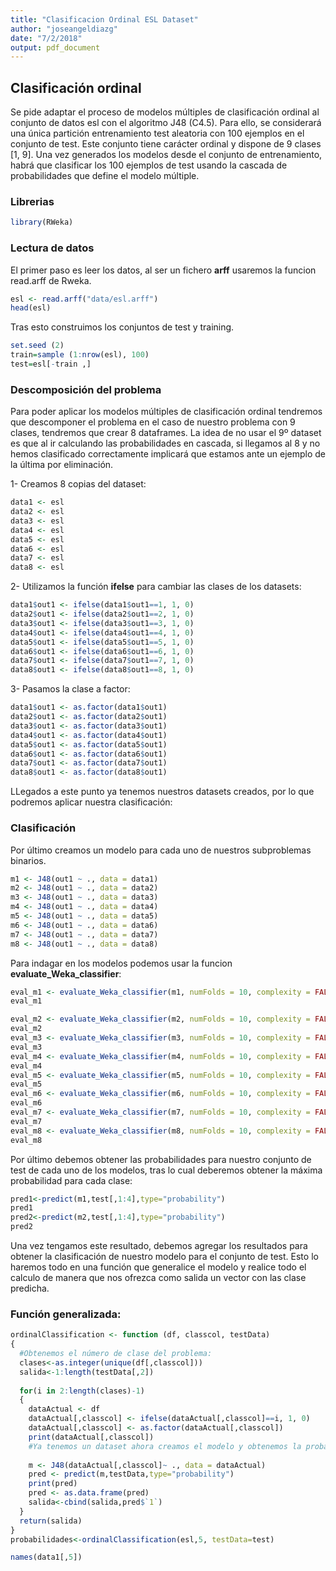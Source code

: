 ```yaml
---
title: "Clasificacion Ordinal ESL Dataset"
author: "joseangeldiazg"
date: "7/2/2018"
output: pdf_document
---
```


## Clasificación ordinal

Se pide adaptar el proceso de modelos múltiples de clasificación ordinal al conjunto de datos esl con el algoritmo J48 (C4.5). Para ello, se considerará una
única partición entrenamiento test aleatoria con 100 ejemplos en el conjunto de test. Este conjunto tiene carácter ordinal y dispone de 9 clases [1, 9]. Una vez generados los modelos desde el conjunto de entrenamiento, habrá que clasificar los 100 ejemplos de test usando la cascada de probabilidades que define el modelo múltiple. 


### Librerias


```r
library(RWeka)
```


### Lectura de datos

El primer paso es leer los datos, al ser un fichero **arff** usaremos la funcion read.arff de Rweka. 

```r
esl <- read.arff("data/esl.arff")
head(esl)
```

Tras esto construimos los conjuntos de test y training. 

```r
set.seed (2)
train=sample (1:nrow(esl), 100)
test=esl[-train ,]
```

### Descomposición del problema

Para poder aplicar los modelos múltiples de clasificación ordinal tendremos que descomponer el problema en el caso de nuestro problema con 9 clases, tendremos que crear 8 dataframes. La idea de no usar el 9º dataset es que al ir calculando las probabilidades en cascada, si llegamos al 8 y no hemos clasificado correctamente implicará que estamos ante un ejemplo de la última por eliminación. 

1- Creamos 8 copias del dataset:

```r
data1 <- esl
data2 <- esl
data3 <- esl
data4 <- esl
data5 <- esl
data6 <- esl
data7 <- esl
data8 <- esl
```

2- Utilizamos la función **ifelse** para cambiar las clases de los datasets:

```r
data1$out1 <- ifelse(data1$out1==1, 1, 0) 
data2$out1 <- ifelse(data2$out1==2, 1, 0) 
data3$out1 <- ifelse(data3$out1==3, 1, 0) 
data4$out1 <- ifelse(data4$out1==4, 1, 0) 
data5$out1 <- ifelse(data5$out1==5, 1, 0) 
data6$out1 <- ifelse(data6$out1==6, 1, 0) 
data7$out1 <- ifelse(data7$out1==7, 1, 0) 
data8$out1 <- ifelse(data8$out1==8, 1, 0) 
```

3- Pasamos la clase a factor:

```r
data1$out1 <- as.factor(data1$out1)
data2$out1 <- as.factor(data2$out1)
data3$out1 <- as.factor(data3$out1)
data4$out1 <- as.factor(data4$out1)
data5$out1 <- as.factor(data5$out1)
data6$out1 <- as.factor(data6$out1)
data7$out1 <- as.factor(data7$out1)
data8$out1 <- as.factor(data8$out1)
```


LLegados a este punto ya tenemos nuestros datasets creados, por lo que podremos aplicar nuestra clasificación:


### Clasificación

Por último creamos un modelo para cada uno de nuestros subproblemas binarios. 

```r
m1 <- J48(out1 ~ ., data = data1)
m2 <- J48(out1 ~ ., data = data2)
m3 <- J48(out1 ~ ., data = data3)
m4 <- J48(out1 ~ ., data = data4)
m5 <- J48(out1 ~ ., data = data5)
m6 <- J48(out1 ~ ., data = data6)
m7 <- J48(out1 ~ ., data = data7)
m8 <- J48(out1 ~ ., data = data8)
```


Para indagar en los modelos podemos usar la funcion **evaluate_Weka_classifier**:


```r
eval_m1 <- evaluate_Weka_classifier(m1, numFolds = 10, complexity = FALSE, class = TRUE)
eval_m1
```



```r
eval_m2 <- evaluate_Weka_classifier(m2, numFolds = 10, complexity = FALSE, class = TRUE)
eval_m2
eval_m3 <- evaluate_Weka_classifier(m3, numFolds = 10, complexity = FALSE, class = TRUE)
eval_m3
eval_m4 <- evaluate_Weka_classifier(m4, numFolds = 10, complexity = FALSE, class = TRUE)
eval_m4
eval_m5 <- evaluate_Weka_classifier(m5, numFolds = 10, complexity = FALSE, class = TRUE)
eval_m5
eval_m6 <- evaluate_Weka_classifier(m6, numFolds = 10, complexity = FALSE, class = TRUE)
eval_m6
eval_m7 <- evaluate_Weka_classifier(m7, numFolds = 10, complexity = FALSE, class = TRUE)
eval_m7
eval_m8 <- evaluate_Weka_classifier(m8, numFolds = 10, complexity = FALSE, class = TRUE)
eval_m8
```

Por último debemos obtener las probabilidades para nuestro conjunto de test de cada uno de los modelos, tras lo cual deberemos obtener la máxima probabilidad para cada clase:


```r
pred1<-predict(m1,test[,1:4],type="probability")
pred1
pred2<-predict(m2,test[,1:4],type="probability")
pred2
```

Una vez tengamos este resultado, debemos agregar los resultados para obtener la clasificación de nuestro modelo para el conjunto de test. Esto lo haremos todo en una función que generalice el modelo y realice todo el calculo de manera que nos ofrezca como salida un vector con las clase predicha.  

### Función generalizada:

```r
ordinalClassification <- function (df, classcol, testData)
{
  #Obtenemos el número de clase del problema:
  clases<-as.integer(unique(df[,classcol]))
  salida<-1:length(testData[,2])
  
  for(i in 2:length(clases)-1)
  {
    dataActual <- df
    dataActual[,classcol] <- ifelse(dataActual[,classcol]==i, 1, 0) 
    dataActual[,classcol] <- as.factor(dataActual[,classcol])
    print(dataActual[,classcol])
    #Ya tenemos un dataset ahora creamos el modelo y obtenemos la probabilidad para este modelo
    
    m <- J48(dataActual[,classcol]~ ., data = dataActual)
    pred <- predict(m,testData,type="probability")
    print(pred)
    pred <- as.data.frame(pred)
    salida<-cbind(salida,pred$`1`)
  }
  return(salida)
}
probabilidades<-ordinalClassification(esl,5, testData=test)

names(data1[,5])
```
